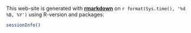 
This web-site is generated with
[**rmarkdown**](http://rmarkdown.rstudio.com/index.html)
on `r format(Sys.time(), '%d %B, %Y')` using R-version and packages: 

```r
sessionInfo()
```
